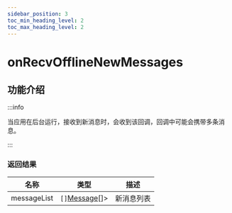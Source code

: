 ```yaml
---
sidebar_position: 3
toc_min_heading_level: 2
toc_max_heading_level: 2
---
```


# onRecvOfflineNewMessages

## 功能介绍

:::info

当应用在后台运行，接收到新消息时，会收到该回调，回调中可能会携带多条消息。

:::

### 返回结果

| 名称 | 类型                                                                                              | 描述   |
| ---- | ------------------------------------------------------------------------------------------------- | ------ |
| messageList | `[]`[Message](docs/sdks/class/message/messageInfo.mdx)[]> | 新消息列表 |

